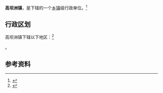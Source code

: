 {{中国乡级行政区|42/05/81/101/000}}

'''高坝洲镇'''，是{{PRC admin/fullname|42/05/81/101/000|3}}下辖的一个[[乡镇|乡镇]]级行政单位。<ref>{{PRC admin/ref sgc|{{PRC admin/parent|42/05/81/101/000}}}}</ref>

== 行政区划 ==

高坝洲镇下辖以下地区：<ref>{{PRC admin/ref sgc|42/05/81/101/000}}</ref>

{{PRC admin/children|42/05/81/101/000}}。

== 参考资料 ==

{{reflist}}

{{行政区划小作品}}
{{PRC admin/navcat|42/05/81/101/000}}